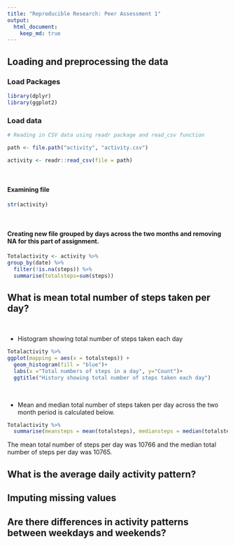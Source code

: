 ```yaml
---
title: "Reproducible Research: Peer Assessment 1"
output: 
  html_document:
    keep_md: true
---
```



## Loading and preprocessing the data

### Load Packages

```r

library(dplyr)
library(ggplot2)

```

### Load data

```r
# Reading in CSV data using readr package and read_csv function

path <- file.path("activity", "activity.csv")

activity <- readr::read_csv(file = path)

```

<p>&nbsp;</p>
#### Examining file 

```r
str(activity)

```

<p>&nbsp;</p>
#### Creating new file grouped by days across the two months and removing NA for this part of assignment.

```r

Totalactivity <- activity %>% 
group_by(date) %>% 
  filter(!is.na(steps)) %>% 
  summarise(totalsteps=sum(steps))

```

## What is mean total number of steps taken per day?

<p>&nbsp;</p>
* Histogram showing total number of steps taken each day

```r
Totalactivity %>% 
ggplot(mapping = aes(x = totalsteps)) +
  geom_histogram(fill = "blue")+
  labs(x ="Total numbers of steps in a day", y="Count")+
  ggtitle("History showing total number of steps taken each day")

```


<p>&nbsp;</p>
* Mean and median total number of steps taken per day across the two month period is calculated below.
```r
Totalactivity %>% 
  summarise(meansteps = mean(totalsteps), mediansteps = median(totalsteps))

```

The mean total number of steps per day was 10766 and the median total number of steps per day was 10765.

## What is the average daily activity pattern?



## Imputing missing values



## Are there differences in activity patterns between weekdays and weekends?
